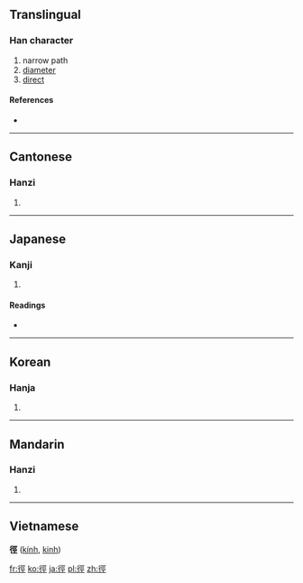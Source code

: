 {{also|径}}
==Translingual==

===Han character===
{{Han char|rn=60|rad=彳|as=07|sn=10|four=2121<sub>1</sub>|canj=竹人一女一 (HOMVM)}}

# narrow path
# [[diameter]]
# [[direct]]

====References====
* {{Han ref|kx=0367.190|dkj=10118|dj=0691.030|hdz=20824.070|uh=5F91|ud=24465|bh=AE7C|bd=44668}}

----

==Cantonese==

===Hanzi===
{{yue-hanzi|jyut=|y=ging3|sim=径}}

# {{defn|lang=yue|sort=彳07}}

----

==Japanese==

===Kanji===
{{ja-kanji|grade=|rs=彳07}}

# {{defn|lang=ja|sort=彳07}}

====Readings====
* {{ja-readings|on=[[けい]] (kei)|kun=[[こみち]] (komichi), [[ちかみち]] (chikamichi), [[みち]] (michi)}}

----

==Korean==

===Hanja===
{{ko-hanja|hangeul=경|eumhun=|rv=gyeong|mr=kyŏng|y=kyeng}}

# {{defn|lang=ko|sort=彳07}}

----

==Mandarin==

===Hanzi===
{{cmn-hanzi|sim=径|pin=[[jìng]] ([[jing4]])|wg=ching<sup>4</sup>}}
# {{defn|lang=cmn|sort=彳07}}

----

==Vietnamese==
'''徑''' ([[kính]], [[kinh]])

[[fr:徑]]
[[ko:徑]]
[[ja:徑]]
[[pl:徑]]
[[zh:徑]]